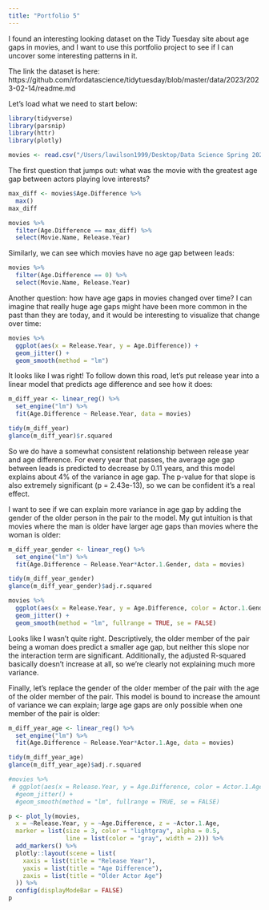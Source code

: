```yaml
---
title: "Portfolio 5"
---
```


I found an interesting looking dataset on the Tidy Tuesday site about age gaps in movies, and I want to use this portfolio project to see if I can uncover some interesting patterns in it.

The link the dataset is here: https://github.com/rfordatascience/tidytuesday/blob/master/data/2023/2023-02-14/readme.md

Let's load what we need to start below:

```r
library(tidyverse)
library(parsnip)
library(httr)
library(plotly)

movies <- read.csv("/Users/lawilson1999/Desktop/Data Science Spring 2023/Portfolio/p05/movies.csv")
```

The first question that jumps out: what was the movie with the greatest age gap between actors playing love interests?

```r
max_diff <- movies$Age.Difference %>%
  max()
max_diff

movies %>%
  filter(Age.Difference == max_diff) %>%
  select(Movie.Name, Release.Year)
```
Similarly, we can see which movies have no age gap between leads:

```r
movies %>%
  filter(Age.Difference == 0) %>%
  select(Movie.Name, Release.Year)
```

Another question: how have age gaps in movies changed over time? I can imagine that really huge age gaps might have been more common in the past than they are today, and it would be interesting to visualize that change over time:

```r
movies %>%
  ggplot(aes(x = Release.Year, y = Age.Difference)) + 
  geom_jitter() +
  geom_smooth(method = "lm")
```

It looks like I was right! To follow down this road, let's put release year into a linear model that predicts age difference and see how it does:

```r
m_diff_year <- linear_reg() %>%
  set_engine("lm") %>%
  fit(Age.Difference ~ Release.Year, data = movies)

tidy(m_diff_year)
glance(m_diff_year)$r.squared
```

So we do have a somewhat consistent relationship between release year and age difference. For every year that passes, the average age gap between leads is predicted to decrease by 0.11 years, and this model explains about 4% of the variance in age gap. The p-value for that slope is also extremely significant (p = 2.43e-13), so we can be confident it's a real effect.

I want to see if we can explain more variance in age gap by adding the gender of the older person in the pair to the model. My gut intuition is that movies where the man is older have larger age gaps than movies where the woman is older:

```r
m_diff_year_gender <- linear_reg() %>%
  set_engine("lm") %>%
  fit(Age.Difference ~ Release.Year*Actor.1.Gender, data = movies)

tidy(m_diff_year_gender)
glance(m_diff_year_gender)$adj.r.squared

movies %>%
  ggplot(aes(x = Release.Year, y = Age.Difference, color = Actor.1.Gender)) + 
  geom_jitter() +
  geom_smooth(method = "lm", fullrange = TRUE, se = FALSE)
```

Looks like I wasn't quite right. Descriptively, the older member of the pair being a woman does predict a smaller age gap, but neither this slope nor the interaction term are significant. Additionally, the adjusted R-squared basically doesn't increase at all, so we're clearly not explaining much more variance.

Finally, let's replace the gender of the older member of the pair with the age of the older member of the pair. This model is bound to increase the amount of variance we can explain; large age gaps are only possible when one member of the pair is older:


```r
m_diff_year_age <- linear_reg() %>%
  set_engine("lm") %>%
  fit(Age.Difference ~ Release.Year*Actor.1.Age, data = movies)

tidy(m_diff_year_age)
glance(m_diff_year_age)$adj.r.squared

#movies %>%
 # ggplot(aes(x = Release.Year, y = Age.Difference, color = Actor.1.Age)) + 
  #geom_jitter() +
  #geom_smooth(method = "lm", fullrange = TRUE, se = FALSE)

p <- plot_ly(movies,
  x = ~Release.Year, y = ~Age.Difference, z = ~Actor.1.Age,
  marker = list(size = 3, color = "lightgray", alpha = 0.5, 
                line = list(color = "gray", width = 2))) %>%
  add_markers() %>%
  plotly::layout(scene = list(
    xaxis = list(title = "Release Year"),
    yaxis = list(title = "Age Difference"),
    zaxis = list(title = "Older Actor Age")
  )) %>%
  config(displayModeBar = FALSE)
p
```
